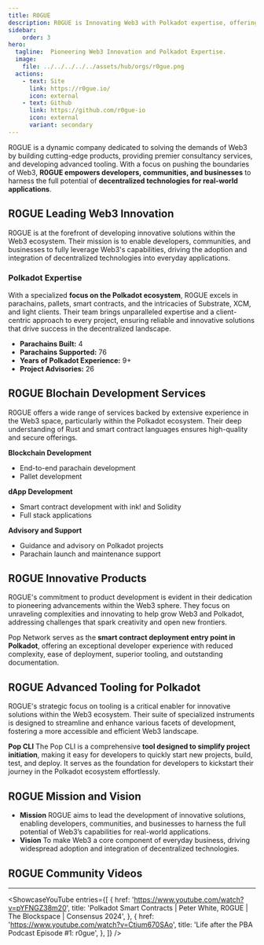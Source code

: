 ```yaml
---
title: R0GUE
description: R0GUE is Innovating Web3 with Polkadot expertise, offering development, tooling, and consultancy for seamless decentralized applications and blockchain solutions.
sidebar:
    order: 3
hero:
  tagline:  Pioneering Web3 Innovation and Polkadot Expertise.
  image: 
    file: ../../../../../assets/hub/orgs/r0gue.png
  actions:
    - text: Site
      link: https://r0gue.io/
      icon: external
    - text: Github
      link: https://github.com/r0gue-io
      icon: external
      variant: secondary
---
```



R0GUE is a dynamic company dedicated to solving the demands of Web3 by building cutting-edge products, providing premier consultancy services, and developing advanced tooling. With a focus on pushing the boundaries of Web3, **R0GUE empowers developers, communities, and businesses** to harness the full potential of **decentralized technologies for real-world applications**.

## R0GUE Leading Web3 Innovation
R0GUE is at the forefront of developing innovative solutions within the Web3 ecosystem. Their mission is to enable developers, communities, and businesses to fully leverage Web3's capabilities, driving the adoption and integration of decentralized technologies into everyday applications.

### Polkadot Expertise
With a specialized **focus on the Polkadot ecosystem**, R0GUE excels in parachains, pallets, smart contracts, and the intricacies of Substrate, XCM, and light clients. Their team brings unparalleled expertise and a client-centric approach to every project, ensuring reliable and innovative solutions that drive success in the decentralized landscape.
- **Parachains Built:** 4
- **Parachains Supported:** 76
- **Years of Polkadot Experience:** 9+
- **Project Advisories:** 26

## R0GUE Blochain Development Services
R0GUE offers a wide range of services backed by extensive experience in the Web3 space, particularly within the Polkadot ecosystem. Their deep understanding of Rust and smart contract languages ensures high-quality and secure offerings.

**Blockchain Development**
- End-to-end parachain development
- Pallet development

**dApp Development**
- Smart contract development with ink! and Solidity
- Full stack applications

**Advisory and Support**
- Guidance and advisory on Polkadot projects
- Parachain launch and maintenance support

## R0GUE Innovative Products
R0GUE's commitment to product development is evident in their dedication to pioneering advancements within the Web3 sphere. They focus on unraveling complexities and innovating to help grow Web3 and Polkadot, addressing challenges that spark creativity and open new frontiers.

Pop Network serves as the **smart contract deployment entry point in Polkadot**, offering an exceptional developer experience with reduced complexity, ease of deployment, superior tooling, and outstanding documentation.

## R0GUE Advanced Tooling for Polkadot
R0GUE's strategic focus on tooling is a critical enabler for innovative solutions within the Web3 ecosystem. Their suite of specialized instruments is designed to streamline and enhance various facets of development, fostering a more accessible and efficient Web3 landscape.

**Pop CLI** The Pop CLI is a comprehensive **tool designed to simplify project initiation**, making it easy for developers to quickly start new projects, build, test, and deploy. It serves as the foundation for developers to kickstart their journey in the Polkadot ecosystem effortlessly.

## R0GUE Mission and Vision
- **Mission** R0GUE aims to lead the development of innovative solutions, enabling developers, communities, and businesses to harness the full potential of Web3’s capabilities for real-world applications.
- **Vision** To make Web3 a core component of everyday business, driving widespread adoption and integration of decentralized technologies.

## R0GUE Community Videos
----------------
<ShowcaseYouTube
  entries={[
          {
      href: 'https://www.youtube.com/watch?v=pYFNGZ38m20',
      title: 'Polkadot Smart Contracts | Peter White, R0GUE | The Blockspace | Consensus 2024',
     },
               {
      href: 'https://www.youtube.com/watch?v=Ctium670SAo',
      title: 'Life after the PBA Podcast Episode #1: r0gue',
     },
  ]}
/>